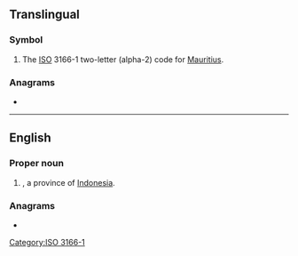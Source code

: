 ==Translingual==

===Symbol===
{{head|mul|symbol}}

# The [[ISO]] 3166-1 two-letter (alpha-2) code for [[Mauritius]].

===Anagrams===

* {{l|mul|UM}}

[[Category:ISO 3166-1]]

----

==English==

===Proper noun===
{{en-proper noun}}

# {{abbr of|en|[[North Maluku]]|nodot=1}}, a province of [[Indonesia]].

===Anagrams===
* {{anagrams|en|a=mu|'um|-um|UM|um|um-}}